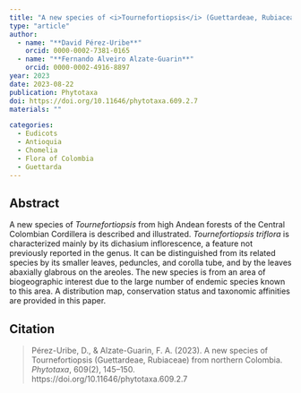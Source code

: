 ```yaml
---
title: "A new species of <i>Tournefortiopsis</i> (Guettardeae, Rubiaceae) from northern Colombia"
type: "article"
author:
  - name: "**David Pérez-Uribe**"
    orcid: 0000-0002-7381-0165
  - name: "**Fernando Alveiro Alzate-Guarin**"
    orcid: 0000-0002-4916-8897
year: 2023
date: 2023-08-22
publication: Phytotaxa
doi: https://doi.org/10.11646/phytotaxa.609.2.7
materials: ""

categories:
  - Eudicots
  - Antioquia
  - Chomelia
  - Flora of Colombia
  - Guettarda
---
```


## Abstract

A new species of *Tournefortiopsis* from high Andean forests of the Central Colombian Cordillera is described and illustrated. *Tournefortiopsis triflora* is characterized mainly by its dichasium inflorescence, a feature not previously reported in the genus. It can be distinguished from its related species by its smaller leaves, peduncles, and corolla tube, and by the leaves abaxially glabrous on the areoles. The new species is from an area of biogeographic interest due to the large number of endemic species known to this area. A distribution map, conservation status and taxonomic affinities are provided in this paper.

## Citation

> Pérez-Uribe, D., & Alzate-Guarin, F. A. (2023). A new species of Tournefortiopsis (Guettardeae, Rubiaceae) from northern Colombia. *Phytotaxa*, 609(2), 145–150. https://doi.org/10.11646/phytotaxa.609.2.7